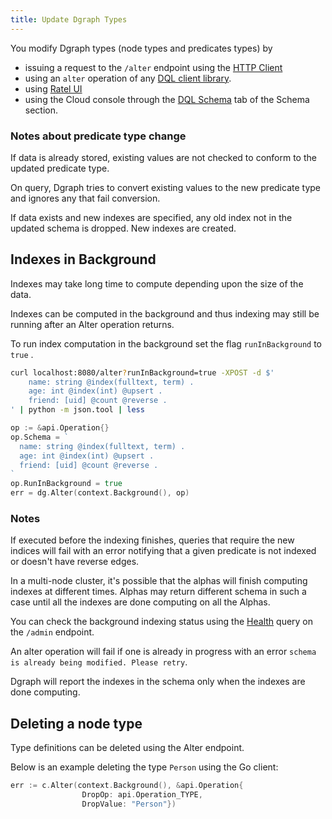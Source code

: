 ```yaml
---
title: Update Dgraph Types
---
```


You modify Dgraph types (node types and predicates types) by

- issuing a request to the `/alter` endpoint using the
  [HTTP Client](/raw-http#alter-the-dql-schema)
- using an `alter` operation of any [DQL client library](/dql/clients).
- using [Ratel UI](./ratel/schema)
- using the Cloud console through the
  [DQL Schema](https://cloud.dgraph.io/_/schema?tab=dqlschema) tab of the Schema
  section.

### Notes about predicate type change

If data is already stored, existing values are not checked to conform to the
updated predicate type.

On query, Dgraph tries to convert existing values to the new predicate type and
ignores any that fail conversion.

If data exists and new indexes are specified, any old index not in the updated
schema is dropped. New indexes are created.

## Indexes in Background

Indexes may take long time to compute depending upon the size of the data.

Indexes can be computed in the background and thus indexing may still be running
after an Alter operation returns.

To run index computation in the background set the flag `runInBackground` to
`true` .

```sh
curl localhost:8080/alter?runInBackground=true -XPOST -d $'
    name: string @index(fulltext, term) .
    age: int @index(int) @upsert .
    friend: [uid] @count @reverse .
' | python -m json.tool | less
```

```go
op := &api.Operation{}
op.Schema = `
  name: string @index(fulltext, term) .
  age: int @index(int) @upsert .
  friend: [uid] @count @reverse .
`
op.RunInBackground = true
err = dg.Alter(context.Background(), op)
```

### Notes

If executed before the indexing finishes, queries that require the new indices
will fail with an error notifying that a given predicate is not indexed or
doesn't have reverse edges.

In a multi-node cluster, it's possible that the alphas will finish computing
indexes at different times. Alphas may return different schema in such a case
until all the indexes are done computing on all the Alphas.

You can check the background indexing status using the
[Health](./dgraph-alpha#querying-health) query on the `/admin` endpoint.

An alter operation will fail if one is already in progress with an error
`schema is already being modified. Please retry`.

Dgraph will report the indexes in the schema only when the indexes are done
computing.

## Deleting a node type

Type definitions can be deleted using the Alter endpoint.

Below is an example deleting the type `Person` using the Go client:

```go
err := c.Alter(context.Background(), &api.Operation{
                DropOp: api.Operation_TYPE,
                DropValue: "Person"})
```
